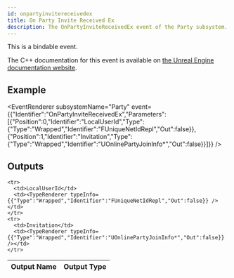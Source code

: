 ```yaml
---
id: onpartyinvitereceivedex
title: On Party Invite Received Ex
description: The OnPartyInviteReceivedEx event of the Party subsystem.
---
```



This is a bindable event.

The C++ documentation for this event is available on [the Unreal Engine documentation website](https://dev.epicgames.com/documentation/en-us/unreal-engine/API/Plugins/OnlineSubsystem/Interfaces/IOnlineParty/).

## Example

<EventRenderer subsystemName="Party" event={{"Identifier":"OnPartyInviteReceivedEx","Parameters":[{"Position":0,"Identifier":"LocalUserId","Type":{"Type":"Wrapped","Identifier":"FUniqueNetIdRepl","Out":false}},{"Position":1,"Identifier":"Invitation","Type":{"Type":"Wrapped","Identifier":"UOnlinePartyJoinInfo*","Out":false}}]}} />

## Outputs


<table>
  <thead>
    <tr>
      <th>Output Name</th>
      <th>Output Type</th>
    </tr>
  </thead>
  <tbody>
    
    <tr>
      <td>LocalUserId</td>
      <td><TypeRenderer typeInfo={{"Type":"Wrapped","Identifier":"FUniqueNetIdRepl","Out":false}} /></td>
    </tr>
    <tr>
      <td>Invitation</td>
      <td><TypeRenderer typeInfo={{"Type":"Wrapped","Identifier":"UOnlinePartyJoinInfo*","Out":false}} /></td>
    </tr>
  </tbody>
</table>


